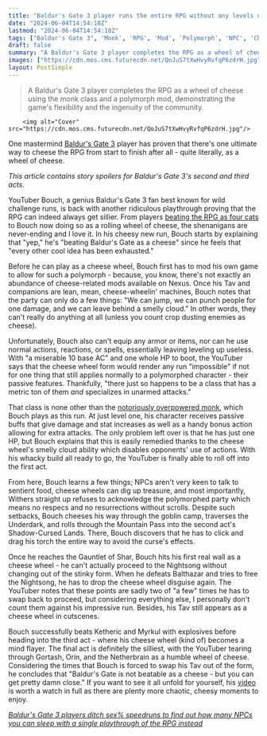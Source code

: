 ```yaml
---
title: "Baldur's Gate 3 player runs the entire RPG without any levels or spells at all as a humble, stinky wheel of cheese with 1 HP"
date: "2024-06-04T14:54:18Z"
lastmod: "2024-06-04T14:54:18Z"
tags: ["Baldur's Gate 3", 'Monk', 'RPG', 'Mod', 'Polymorph', 'NPC', 'Cheese']
draft: false
summary: "A Baldur's Gate 3 player completes the RPG as a wheel of cheese using the monk class and a polymorph mod, demonstrating the game's flexibility and the ingenuity of the community."
images: ["https://cdn.mos.cms.futurecdn.net/QoJuS7tXwHvyRvfqP6zdrH.jpg"]
layout: PostSimple
---
```

> A Baldur's Gate 3 player completes the RPG as a wheel of cheese using the monk class and a polymorph mod, demonstrating the game's flexibility and the ingenuity of the community.


        <img alt="Cover" src="https://cdn.mos.cms.futurecdn.net/QoJuS7tXwHvyRvfqP6zdrH.jpg"/>
        
One mastermind [<u>Baldur's Gate 3</u>](https://www.gamesradar.com/baldurs-gate-3-guide/) player has proven that there's one ultimate way to cheese the RPG from start to finish after all - quite literally, as a wheel of cheese.

*This article contains story spoilers for Baldur's Gate 3's second and third acts.*

YouTuber Bouch, a genius Baldur's Gate 3 fan best known for wild challenge runs, is back with another ridiculous playthrough proving that the RPG can indeed always get sillier. From players [<u>beating the RPG as four cats</u>](https://www.gamesradar.com/baldurs-gate-3-player-spends-41-hours-beating-the-rpg-as-4-cats-murdering-npcs-with-cuteness-and-breaking-half-of-the-cutscenes/) to Bouch now doing so as a rolling wheel of cheese, the shenanigans are never-ending and I love it. In his cheesy new run, Bouch starts by explaining that "yep," he's "beating Baldur's Gate as a cheese" since he feels that "every other cool idea has been exhausted."

Before he can play as a cheese wheel, Bouch first has to mod his own game to allow for such a polymorph - because, you know, there's not exactly an abundance of cheese-related mods available on Nexus. Once his Tav and companions are lean, mean, cheese-wheelin' machines, Bouch notes that the party can only do a few things: "We can jump, we can punch people for one damage, and we can leave behind a smelly cloud." In other words, they can't really do anything at all (unless you count crop dusting enemies as cheese).

Unfortunately, Bouch also can't equip any armor or items, nor can he use normal actions, reactions, or spells, essentially leaving leveling up useless. With "a miserable 10 base AC" and one whole HP to boot, the YouTuber says that the cheese wheel form would render any run "impossible" if not for one thing that still applies normally to a polymorphed character - their passive features. Thankfully, "there just so happens to be a class that has a metric ton of them *and* specializes in unarmed attacks."

That class is none other than the [<u>notoriously overpowered monk</u>](https://www.gamesradar.com/the-best-class-in-baldurs-gate-3-is-the-monk-according-to-its-lead-writer/), which Bouch plays as this run. At just level one, his character receives passive buffs that give damage and stat increases as well as a handy bonus action allowing for extra attacks. The only problem left over is that he has just one HP, but Bouch explains that this is easily remedied thanks to the cheese wheel's smelly cloud ability which disables opponents' use of actions. With his whacky build all ready to go, the YouTuber is finally able to roll off into the first act.

From here, Bouch learns a few things; NPCs aren't very keen to talk to sentient food, cheese wheels can dig up treasure, and most importantly, Withers straight up refuses to acknowledge the polymorphed party which means no respecs and no resurrections without scrolls. Despite such setbacks, Bouch cheeses his way through the goblin camp, traverses the Underdark, and rolls through the Mountain Pass into the second act's Shadow-Cursed Lands. There, Bouch discovers that he has to click and drag his torch the entire way to avoid the curse's effects.

Once he reaches the Gauntlet of Shar, Bouch hits his first real wall as a cheese wheel - he can't actually proceed to the Nightsong without changing out of the stinky form. When he defeats Balthazar and tries to free the Nightsong, he has to drop the cheese wheel disguise again. The YouTuber notes that these points are sadly two of "a few" times he has to swap back to proceed, but considering everything else, I personally don't count them against his impressive run. Besides, his Tav still appears as a cheese wheel in cutscenes.

Bouch successfully beats Ketheric and Myrkul with explosives before heading into the third act - where his cheese wheel (kind of) becomes a mind flayer. The final act is definitely the silliest, with the YouTuber tearing through Gortash, Orin, and the Netherbrain as a humble wheel of cheese. Considering the times that Bouch is forced to swap his Tav out of the form, he concludes that "Baldur's Gate is not beatable as a cheese - but you can get pretty damn close." If you want to see it all unfold for yourself, his [<u>video</u>](https://www.youtube.com/watch?v=GaHIJGfqb1s&t=820s&ab_channel=Bouch) is worth a watch in full as there are plenty more chaotic, cheesy moments to enjoy.

[<u><em>Baldur's Gate 3 players ditch sex% speedruns to find out how many NPCs you can sleep with a single playthrough of the RPG instead</em></u>](https://www.gamesradar.com/games/baldur-s-gate/baldurs-gate-3-players-ditch-sex-speedruns-to-find-out-how-many-npcs-you-can-sleep-with-a-single-playthrough-of-the-rpg-instead/#comment-jump)
        